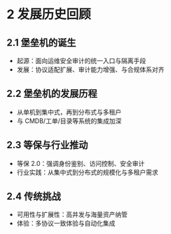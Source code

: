 # 2 发展历史回顾

## 2.1 堡垒机的诞生

- 起源：面向运维安全审计的统一入口与隔离手段
- 发展：协议适配扩展、审计能力增强、与合规体系对齐

## 2.2 堡垒机的发展历程

- 从单机到集中式，再到分布式与多租户
- 与 CMDB/工单/目录等系统的集成加深

## 2.3 等保与行业推动

- 等保 2.0：强调身份鉴别、访问控制、安全审计
- 行业实践：从集中式到分布式的规模化与多租户需求

## 2.4 传统挑战

- 可用性与扩展性：高并发与海量资产纳管
- 体验：多协议一致体验与自动化集成
